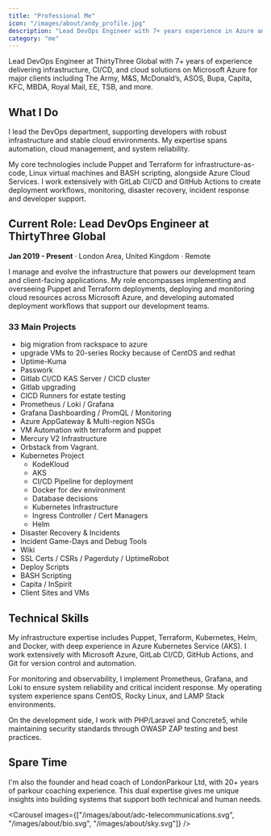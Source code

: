 ```yaml
---
title: "Professional Me"
icon: "/images/about/andy_profile.jpg"
description: "Lead DevOps Engineer with 7+ years experience in Azure and infrastructure automation"
category: "me"
---
```


Lead DevOps Engineer at ThirtyThree Global with 7+ years of experience delivering infrastructure, CI/CD, and cloud solutions on Microsoft Azure for major clients including The Army, M&S, McDonald’s, ASOS, Bupa, Capita, KFC, MBDA, Royal Mail, EE, TSB, and more.

## What I Do

I lead the DevOps department, supporting developers with robust infrastructure and stable cloud environments. My expertise spans automation, cloud management, and system reliability.

My core technologies include Puppet and Terraform for infrastructure-as-code, Linux virtual machines and BASH scripting, alongside Azure Cloud Services. I work extensively with GitLab CI/CD and GitHub Actions to create deployment workflows, monitoring, disaster recovery, incident response and developer support.

## Current Role: Lead DevOps Engineer at ThirtyThree Global

**Jan 2019 - Present** · London Area, United Kingdom · Remote

I manage and evolve the infrastructure that powers our development team and client-facing applications. My role encompasses implementing and overseeing Puppet and Terraform deployments, deploying and monitoring cloud resources across Microsoft Azure, and developing automated deployment workflows that support our development teams.


### 33 Main Projects
 - big migration from rackspace to azure
 - upgrade VMs to 20-series Rocky because of CentOS and redhat
 - Uptime-Kuma 
 - Passwork
 - Gitlab CI/CD KAS Server / CICD cluster
 - Gitlab upgrading
 - CICD Runners for estate testing
 - Prometheus / Loki / Grafana
 - Grafana Dashboarding / PromQL / Monitoring
 - Azure AppGateway & Multi-region NSGs
 - VM Automation with terraform and puppet
 - Mercury V2 Infrastructure
 - Orbstack from Vagrant.
 - Kubernetes Project
	 - KodeKloud
	 - AKS
	 - CI/CD Pipeline for deployment
	 - Docker for dev environment
	 - Database decisions
	 - Kubernetes Infrastructure
	 - Ingress Controller / Cert Managers
	 - Helm
 - Disaster Recovery & Incidents
 - Incident Game-Days and Debug Tools
 - Wiki
 - SSL Certs / CSRs / Pagerduty / UptimeRobot
 - Deploy Scripts
 - BASH Scripting
 - Capita / InSpirit
 - Client Sites and VMs


## Technical Skills

My infrastructure expertise includes Puppet, Terraform, Kubernetes, Helm, and Docker, with deep experience in Azure Kubernetes Service (AKS). I work extensively with Microsoft Azure, GitLab CI/CD, GitHub Actions, and Git for version control and automation.

For monitoring and observability, I implement Prometheus, Grafana, and Loki to ensure system reliability and critical incident response. My operating system experience spans CentOS, Rocky Linux, and LAMP Stack environments.

On the development side, I work with PHP/Laravel and Concrete5, while maintaining security standards through OWASP ZAP testing and best practices.



## Spare Time

I'm also the founder and head coach of LondonParkour Ltd, with 20+ years of parkour coaching experience. This dual expertise gives me unique insights into building systems that support both technical and human needs. 


<Carousel images={["/images/about/adc-telecommunications.svg", "/images/about/bio.svg", "/images/about/sky.svg"]} />
